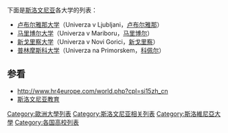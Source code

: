 下面是[[斯洛文尼亚|斯洛文尼亚]]各大学的列表：

*[[卢布尔雅那大学|卢布尔雅那大学]]（Univerza v Ljubljani，[[卢布尔雅那|卢布尔雅那]]）
*[[马里博尔大学|马里博尔大学]]（Univerza v Mariboru，[[马里博尔|马里博尔]]）
*[[新戈里察大学|新戈里察大学]]（Univerza v Novi Gorici，[[新戈里察|新戈里察]]）
*[[普林摩斯科大学|普林摩斯科大学]]（Univerza na Primorskem，[[科佩尔|科佩尔]]）

==参看==
*http://www.hr4europe.com/world.php?cpl=si15zh_cn {{Wayback|url=http://www.hr4europe.com/world.php?cpl=si15zh_cn |date=20191001165600 }}
*[[斯洛文尼亚教育|斯洛文尼亚教育]]

{{斯洛文尼亚大学}}
{{欧洲题目|大学列表}}

[[Category:歐洲大學列表|Category:歐洲大學列表]]
[[Category:斯洛文尼亚相关列表|Category:斯洛文尼亚相关列表]]
[[Category:斯洛維尼亞大學|Category:斯洛維尼亞大學]]
[[Category:各国高校列表|Category:各国高校列表]]
